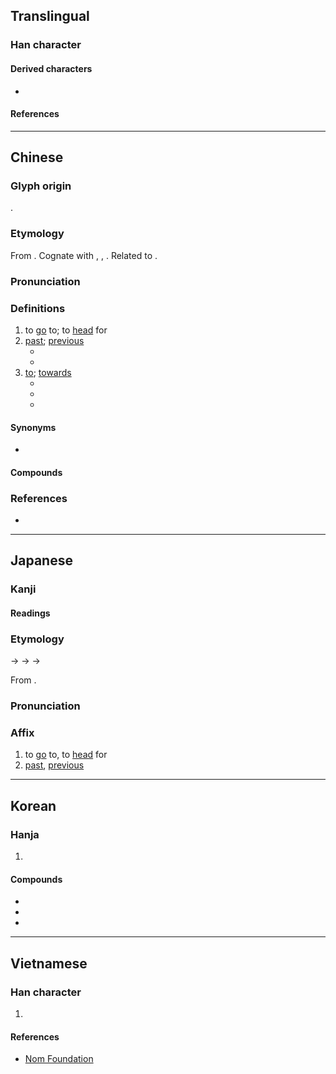{{also|徃|住}}
{{character info}}
==Translingual==
{{stroke order|strokes=8}}

===Han character===
{{Han char|rn=60|rad=彳|as=05|sn=8|four=20214|canj=HOYG|ids=⿰彳主}}

====Derived characters====
* {{l|mul|[[𠉫]], [[𠗤]], [[𢛛]], [[𣶂]], [[暀]], [[𥆜]], [[𫃮]], [[𬻯]], [[𭈕]], [[𥯂]], [[𮤵]], [[𤷮]]}}

====References====
{{Han ref|kx=0365.320|dkj=10073|dj=0685.230|hdz=20817.060|uh=5F80}}

----

==Chinese==
{{zh-forms|alt=徃}}

===Glyph origin===
{{Han etym}}
{{Han compound|彳|𡉚|ls=psc|c1=s|c2=p}}.
<!--
fix broken link
㞷
https://en.wiktionary.org/wiki/%E3%9E%B7#Chinese
-->

===Etymology===
From {{inh|zh|sit-pro|*s-wa-ŋ||to go; to come}}. Cognate with {{cog|my|ဝင်||to come in; to enter}}, {{cog|bo|འོང||to come}}, {{m|bo|ཡོང||to come}}. Related to {{och-l|于|to go}}.

===Pronunciation===
{{zh-pron
|m=wǎng,wàng,1n=Standard Chinese and Beijing dialect,2n=Beijing dialect
|m_note=wàng - used as a preposition, not used in compounds. Also written as {{l|zh|望}}
|m-s=wang3
|dg=вон1
|c=wong5
|c-t=
|g=uong3
|h=pfs=vông;gd=vong1
|j=von2
|mb=uǎng
|md=uōng
|mn=óng/tw,xm,zz:éng
|mn_note=óng - literary; éng - vernacular
|mn-t=uang2
|w=2uaan
|x=uan3
|mc=y
|oc=y
|cat=v,prep
}}

===Definitions===
{{zh-hanzi}}

# to [[go]] to; to [[head]] for
# [[past]]; [[previous]]
#* {{zh-l|往事|past events}}
#* {{zh-l|往昔|in the past}}
# [[to]]; [[towards]]
#* {{zh-x|我 往 右 拐 的。|I turned right.}}
#* {{zh-x|不要 往 河 裡 扔 石頭。|Don't throw rocks '''into''' the river.}}
#* {{zh-x|他們 往 小 鎮 方向 去 了。|They made their way '''toward''' the town.}}

====Synonyms====
* {{zh-l|向}}

====Compounds====
{{zh-der|一來一往|一如既往|一往情深|一往無前|一往直前|不咎既往|不溯既往|不相來往|不相往來|交往|人來人往|人來客往|今來古往|令人神往|以往|以往鑒來|你來我往|來來往往|來往|倏來忽往|前塵往事|前往|勇往直前|南來北往|古往今來|向往|否往泰來|嚮往|夙心往志|夢往神遊|大來大往|寒來暑往|小往大來|已往|彰往察來|往事|往來|往來如織|往例|往初|往前|往古|往古來今|往哲|往常|往常間|往年|往往|往後|往復|往日|往昔|往時|往生|往生論|往者|往返|往還|徒勞往返|心嚮往之|心往神馳|心馳神往|悠然神往|意往神馳|拔來報往|數往知來|斷絕往來|既往不咎|日往月來|日浹往來|明來暗往|暑來寒往|暑往寒來|有來有往|泰來否往|無往不利|熙來攘往|獨來獨往|獨往|獨往獨來|發往|直來直往|知來藏往|知往鑒今|神往|禮尚往來|禮節往來|繼往開來|英姿邁往|英特邁往|虛往實歸|親往|觀往知來|躬往|迎來送往|送往事居|送往迎來|通往|過往|過此以往|邁往|鑑往知來|鑒往知來|長此以往|飛往}}

===References===
* {{R:yue:Hanzi}}

{{zh-cat|Beginning}}

----

==Japanese==

===Kanji===
{{ja-kanji|grade=5|rs=彳05}}

====Readings====
{{ja-readings
|goon=おう<わう
|kanon=おう<わう
|kun=い-く, いにしえ-, さき-に, ゆ-く
}}

===Etymology===
{{ja-kanjitab|おう|yomi=on}}

{{IPAfont|*/waŋ/}} → {{IPAchar|/wau/}} → {{IPAchar|/ɔː/}} → {{IPAchar|/oː/}}

From {{der|ja|ltc|sort=おう|-}} {{ltc-l|往}}.

===Pronunciation===
{{ja-pron|おう}}

===Affix===
{{ja-pos|affix|おう|hhira=わう}}

# to [[go]] to, to [[head]] for
# [[past]], [[previous]]

----

==Korean==

===Hanja===
{{ko-hanja|가다|갈|왕}}

# {{hanja form of|왕|to [[go]] to}}

====Compounds====
* {{ko-l|왕래|[[traffic]], coming and going|往來}}
* {{ko-l|왕년|[[former]], [[once]]|往年}}
* {{ko-l|왕복|a [[round trip]], [[going]] [[back and forth]]|往復}}

----

==Vietnamese==

===Han character===
{{vi-hantu|rs=彳05|[[vãng]], [[vạng]], [[vảng]], [[vởn]], [[váng]], [[vãn]]}}

# {{rfdef|vi|sort=彳05}}

====References====
* [http://nomfoundation.org/common/nom_details.php?codepoint=5F80 Nom Foundation]